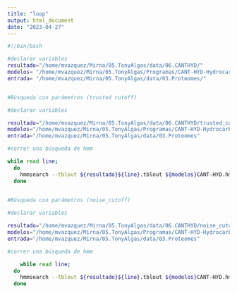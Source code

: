 ---
title: "loop"
output: html_document
date: "2023-04-27"
---

```{bash}
#!/bin/bash 

#declarar variables
resultado="/home/mvazquez/Mirna/05.TonyAlgas/data/06.CANTHYD/"
modelos= "/home/mvazquez/Mirna/05.TonyAlgas/Programas/CANT-HYD-HydrocarbonBiodegradation/HMMs/concatenated\ HMMs/"
entrada= "/home/mvazquez/Mirna/05.TonyAlgas/data/03.Proteomes/"


#Búsqueda con parámetros (trusted cutoff)

#declarar variables

resultado="/home/mvazquez/Mirna/05.TonyAlgas/data/06.CANTHYD/trusted_cutoff"
modelos="/home/mvazquez/Mirna/05.TonyAlgas/Programas/CANT-HYD-HydrocarbonBiodegradation/HMMs/concatenated_HMMs"
entrada="/home/mvazquez/Mirna/05.TonyAlgas/data/03.Proteomes"

#correr una búsqueda de hmm

while read line;
  do
    hmmsearch --tblout ${resultado}${line}.tblout ${modelos}CANT-HYD.hmm ${entrada}${line} --cut_tc > ${resultado}${line}.out;
  done

  
#Búsqueda con parámetros (noise_cutoff)

#declarar variables

resultado="/home/mvazquez/Mirna/05.TonyAlgas/data/06.CANTHYD/noise_cutoff"
modelos="/home/mvazquez/Mirna/05.TonyAlgas/Programas/CANT-HYD-HydrocarbonBiodegradation/HMMs/concatenated_HMMs"
entrada="/home/mvazquez/Mirna/05.TonyAlgas/data/03.Proteomes"

#correr una búsqueda de hmm

    while read line;
  do
    hmmsearch --tblout ${resultado}${line}.tblout ${modelos}CANT-HYD.hmm ${entrada}${line} --cut_nc > ${resultado}${line}.out;
  done

```

